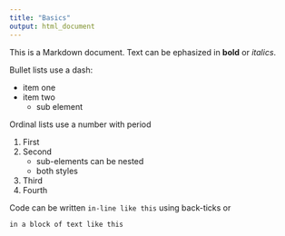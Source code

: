 ```yaml
---
title: "Basics"
output: html_document
---
```


This is a Markdown document. Text can be ephasized in __bold__ or _italics_.

Bullet lists use a dash:

- item one
- item two
    - sub element

Ordinal lists use a number with period

1. First
3. Second
    - sub-elements can be nested
    - both styles
2. Third
1. Fourth

Code can be written `in-line like this` using back-ticks or

```
in a block of text like this
```





